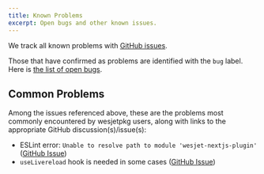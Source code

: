 ```yaml
---
title: Known Problems
excerpt: Open bugs and other known issues.
---
```


We track all known problems with [GitHub issues](https://github.com/wesbitty/wesjetpkg/issues).

Those that have confirmed as problems are identified with the `bug` label. Here is [the list of open bugs](https://github.com/wesbitty/wesjetpkg/issues?q=is%3Aissue+is%3Aopen+label%3Abug).

## Common Problems

Among the issues referenced above, these are the problems most commonly encountered by wesjetpkg users, along with links to the appropriate GitHub discussion(s)/issue(s):

- ESLint error: `Unable to resolve path to module 'wesjet-nextjs-plugin'` ([GitHub Issue](https://github.com/wesbitty/wesjetpkg/issues/48#issuecomment-1097753073))
- `useLivereload` hook is needed in some cases ([GitHub Issue](https://github.com/wesbitty/wesjetpkg/issues/135))
